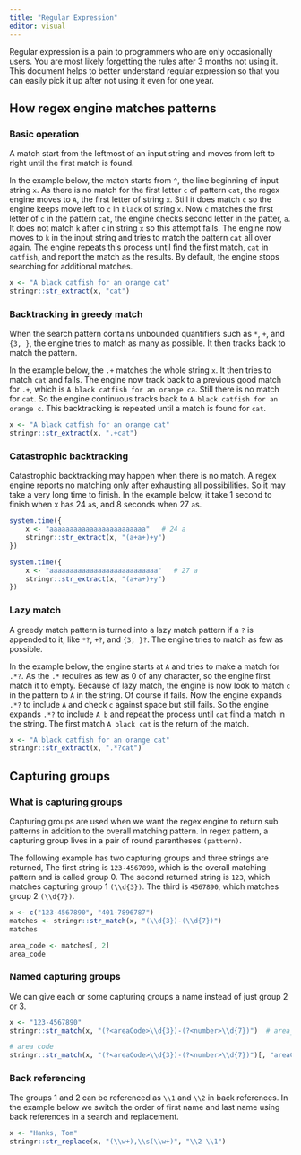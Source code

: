 ```yaml
---
title: "Regular Expression"
editor: visual
---
```


Regular expression is a pain to programmers who are only occasionally users. You are most likely forgetting the rules after 3 months not using it. This document helps to better understand regular expression so that you can easily pick it up after not using it even for one year.

## How regex engine matches patterns

### Basic operation

A match start from the leftmost of an input string and moves from left to right until the first match is found.

In the example below, the match starts from `^`, the line beginning of input string `x`. As there is no match for the first letter `c` of pattern `cat`, the regex engine moves to `A`, the first letter of string `x`. Still it does match `c` so the engine keeps move left to `c` in `black` of string `x`. Now `c` matches the first letter of `c` in the pattern `cat`, the engine checks second letter in the patter, `a`. It does not match `k` after `c` in string `x` so this attempt fails. The engine now moves to `k` in the input string and tries to match the pattern `cat` all over again. The engine repeats this process until find the first match, `cat` in `catfish`, and report the match as the results. By default, the engine stops searching for additional matches.

```r
x <- "A black catfish for an orange cat"
stringr::str_extract(x, "cat")
```

### Backtracking in greedy match

When the search pattern contains unbounded quantifiers such as `*`, `+`, and `{3, }`, the engine tries to match as many as possible. It then tracks back to match the pattern.

In the example below, the `.+` matches the whole string `x`. It then tries to match `cat` and fails. The engine now track back to a previous good match for `.+`, which is `A black catfish for an orange ca`. Still there is no match for `cat`. So the engine continuous tracks back to `A black catfish for an orange c`. This backtracking is repeated until a match is found for `cat`.

```r
x <- "A black catfish for an orange cat"
stringr::str_extract(x, ".+cat")
```

### Catastrophic backtracking

Catastrophic backtracking may happen when there is no match. A regex engine reports no matching only after exhausting all possibilities. So it may take a very long time to finish. In the example below, it take 1 second to finish when x has 24 `a`s, and 8 seconds when 27 `a`s.

```r
system.time({
    x <- "aaaaaaaaaaaaaaaaaaaaaaaa"   # 24 a
    stringr::str_extract(x, "(a+a+)+y")
})

system.time({
    x <- "aaaaaaaaaaaaaaaaaaaaaaaaaaa"   # 27 a
    stringr::str_extract(x, "(a+a+)+y")
})
```

### Lazy match

A greedy match pattern is turned into a lazy match pattern if a `?` is appended to it, like `*?`, `+?`, and `{3, }?`. The engine tries to match as few as possible.

In the example below, the engine starts at `A` and tries to make a match for `.*?`. As the `.*` requires as few as 0 of any character, so the engine first match it to empty. Because of lazy match, the engine is now look to match `c` in the pattern to `A` in the string. Of course if fails. Now the engine expands `.*?` to include `A` and check `c` against space but still fails. So the engine expands `.*?` to include `A b` and repeat the process until `cat` find a match in the string. The first match `A black cat` is the return of the match.

```r
x <- "A black catfish for an orange cat"
stringr::str_extract(x, ".*?cat")
```

## Capturing groups

### What is capturing groups

Capturing groups are used when we want the regex engine to return sub patterns in addition to the overall matching pattern. In regex pattern, a capturing group lives in a pair of round parentheses `(pattern)`.

The following example has two capturing groups and three strings are returned, The first string is `123-4567890`, which is the overall matching pattern and is called group 0. The second returned string is `123`, which matches capturing group 1 `(\\d{3})`. The third is `4567890`, which matches group 2 `(\\d{7})`.

```r
x <- c("123-4567890", "401-7896787")
matches <- stringr::str_match(x, "(\\d{3})-(\\d{7})")
matches
```

```r
area_code <- matches[, 2]
area_code
```

### Named capturing groups

We can give each or some capturing groups a name instead of just group 2 or 3.

```r
x <- "123-4567890"
stringr::str_match(x, "(?<areaCode>\\d{3})-(?<number>\\d{7})")  # area_code not supported
```

```r
# area code
stringr::str_match(x, "(?<areaCode>\\d{3})-(?<number>\\d{7})")[, "areaCode"]
```

### Back referencing

The groups 1 and 2 can be referenced as `\\1` and `\\2` in back references. In the example below we switch the order of first name and last name using back references in a search and replacement.

```r
x <- "Hanks, Tom"
stringr::str_replace(x, "(\\w+),\\s(\\w+)", "\\2 \\1")
```
